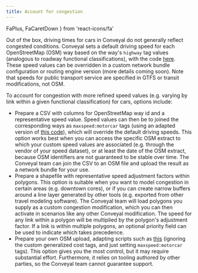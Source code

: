 ```yaml
---
title: Account for congestion
---
```


  FaPlus,
  FaCaretDown
} from 'react-icons/fa'

Out of the box, driving times for cars in Conveyal do not generally reflect congested conditions. Conveyal sets a default driving speed for each OpenStreetMap (OSM) way based on the way's `highway` tag values (analogous to roadway functional classifications), with the code [here](https://github.com/conveyal/r5/blob/dev/src/main/java/com/conveyal/r5/point_to_point/builder/SpeedConfig.java#L62). These speed values can be overridden in a custom network bundle configuration or routing engine version (more details coming soon). Note that speeds for public transport service are specified in GTFS or transit modifications, not OSM.

To account for congestion with more refined speed values (e.g. varying by link within a given functional classification) for cars, options include:
 * Prepare a CSV with columns for OpenStreetMap way id and a representative speed value. Speed values can then be to joined the corresponding ways as `maxspeed:motorcar` tags (using an adapted version of [this code](https://github.com/conveyal/r5/blob/dev/src/main/java/com/conveyal/osmlib/main/SpeedSetter.java)), which will override the default driving speeds. This option works best when you can access the specific OSM extract to which your custom speed values are associated (e.g. through the vendor of your speed dataset), or at least the date of the OSM extract, because OSM identifiers are not guaranteed to be stable over time. The Conveyal team can join the CSV to an OSM file and upload the result as a network bundle for your use.
 * Prepare a shapefile with representative speed adjustment factors within polygons. This option is suitable when you want to model congestion in certain areas (e.g. downtown cores), or if you can create narrow buffers around a line layer generated by other tools (e.g. exported from other travel modeling software). The Conveyal team will load polygons you supply as a custom congestion modification, which you can then activate in scenarios like any other Conveyal modification. The speed for any link within a polygon will be multiplied by the polygon's adjustment factor. If a link is within multiple polygons, an optional priority field can be used to indicate which takes precedence.
 * Prepare your own OSM upload, adapting scripts such as [this](https://github.com/RSGInc/ladot_analysis_dataprep) (ignoring the custom generalized cost tags, and just setting `maxspeed:motorcar` tags). This option gives you the most control, but it may require substantial effort. Furthermore, it relies on tooling authored by other parties, so the Conveyal team cannot guarantee support.

